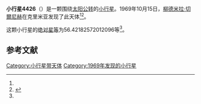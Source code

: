 {{Infobox planet
| bgcolour = #FFFFC0
| name = 4426 Roerich
| symbol = 
| image = 
| caption = 
| discovery = yes
| discovery_ref = 
| discoverer = [[柳德米拉·切爾尼赫|柳德米拉·切爾尼赫]]
| discovery_site = [[克里米亚|克里米亚]] 
| discovered = 1969年10月15日
| designations = yes
| mp_name = 
| named_after = 
| alt_names = 1969 TB6/ 1936 LD / 1972 GF / 1974 VB1 / 1978 RW4 / 1978 TK3 / 1979 YM7 / 1981 GV / 1986 LP1 / 1987 SP
| mp_category = [[主带小行星|主带小行星]]
| orbit_ref = <ref name="a">[http://ssd.jpl.nasa.gov/sbdb.cgi?sstr=4426 4426 Roerich] {{Wayback|url=http://ssd.jpl.nasa.gov/sbdb.cgi?sstr=4426 |date=20201124005211 }}，小行星數據庫瀏覽器（JPL Small-Body Database Browser）－[[美国国家航空航天局|美国国家航空航天局]]喷气推进实验室</ref>
| epoch = 2456400.5 (2013年4月18日更新)
| aphelion = {{convert|2.941721850803122|AU|km|3|abbr=on|lk=out}}
| perihelion = {{convert|2.563017042585483|AU|km|3|abbr=on}}
| semimajor = {{convert|2.752369446694302|AU|km|3|abbr=on}}
| eccentricity = 0.068796144
| period = 1667.855875 [[日|日]]<br />4.57[[儒略年|儒略年]]
| avg_speed = 
| inclination = 2.090223306177549
| asc_node = 237.0450576887445
| mean_anomaly = 
| arg_peri = 56.42182572012096
| satellites = 
| physical_characteristics = yes
| dimensions = 
| mass = 
| density = 
| surface_grav = 
| escape_velocity = 
| sidereal_day = 
| axial_tilt = 
| pole_ecliptic_lat = 
| pole_ecliptic_lon = 
| albedo = 
| temperatures= 
| temp_name1 = 
| mean_temp_1 = 
| max_temp_1 = 
| temp_name2 = 
| max_temp_2 = 
| spectral_type = 
| abs_magnitude = 56.42182572012096
}}

'''小行星4426'''（{{lang-en|4426 Roerich}}）是一颗围绕[[太阳|太阳]][[公转|公转]]的[[小行星|小行星]]。1969年10月15日，[[柳德米拉·切爾尼赫|柳德米拉·切爾尼赫]]在克里米亚发现了此天体<ref name="a" /><ref>{{cite news|title=小行星列表|url=http://cfa-www.harvard.edu/iau/lists/NumberedMPs.txt|accessdate=2013-07-08|newspaper=哈佛大学|archive-date=2008-05-17|archive-url=https://web.archive.org/web/20080517010638/http://cfa-www.harvard.edu/iau/lists/NumberedMPs.txt|dead-url=no}}</ref>。

这颗小行星的[[绝对星等|绝对星等]]为56.42182572012096等<ref name="a" />。

==参考文献==
{{reflist}}
{{Minor Planet Number|[[小行星4425|小行星4425]]|[[小行星4427|小行星4427]]}}

{{小天体}}

[[Category:小行星带天体|Category:小行星带天体]]
[[Category:1969年发现的小行星|Category:1969年发现的小行星]]

{{asteroid-stub}}